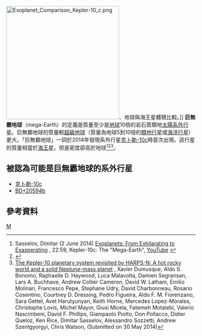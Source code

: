 [[File:Exoplanet_Comparison_Kepler-10_c.png|300px]]、地球與海王星體積比較。]]
'''巨無霸地球'''（mega-Earth）的定義是質量至少是[[地球|地球]]10倍的岩石質類地[[太陽系外行星|太陽系外行星]]。巨無霸地球的質量較[[超級地球|超級地球]]（質量為地球5到10倍的[[類地行星|類地行星]]或[[海洋行星|海洋行星]]）更大。「巨無霸地球」一詞於2014年發現系外行星[[克卜勒-10c|克卜勒-10c]]時首次出現。該行星的質量相當於[[海王星|海王星]]，但是密度卻高於地球<ref>Sasselov, Dimitar (2 June 2014) [http://aas.org/media-press/archived-aas-press-conference-webcasts Exoplanets: From Exhilarating to Exasperating] {{Wayback|url=http://aas.org/media-press/archived-aas-press-conference-webcasts |date=20150920060415 }}, 22:59, Kepler-10c: The "Mega-Earth", [https://www.youtube.com/watch?v=t6x29ntnQb0 YouTube] {{Wayback|url=https://www.youtube.com/watch?v=t6x29ntnQb0 |date=20180107205418 }}</ref><ref>{{cite web|url=https://www.cfa.harvard.edu/news/2014-14|title=Astronomers Find a New Type of Planet: The "Mega-Earth"2014-14|work=www.cfa.harvard.edu/|access-date=2016-04-25|archive-date=2019-05-18|archive-url=https://web.archive.org/web/20190518164043/https://www.cfa.harvard.edu/news/2014-14|dead-url=no}}</ref><ref name="harps">[http://arxiv.org/abs/1405.7881 The Kepler-10 planetary system revisited by HARPS-N: A hot rocky world and a solid Neptune-mass planet] {{Wayback|url=http://arxiv.org/abs/1405.7881 |date=20150524030732 }}, Xavier Dumusque, Aldo S. Bonomo, Raphaelle D. Haywood, Luca Malavolta, Damien Segransan, Lars A. Buchhave, Andrew Collier Cameron, David W. Latham, Emilio Molinari, Francesco Pepe, Stephane Udry, David Charbonneau, Rosario Cosentino, Courtney D. Dressing, Pedro Figueira, Aldo F. M. Fiorenzano, Sara Gettel, Avet Harutyunyan, Keith Horne, Mercedes Lopez-Morales, Christophe Lovis, Michel Mayor, Giusi Micela, Fatemeh Motalebi, Valerio Nascimbeni, David F. Phillips, Giampaolo Piotto, Don Pollacco, Didier Queloz, Ken Rice, Dimitar Sasselov, Alessandro Sozzetti, Andrew Szentgyorgyi, Chris Watson, (Submitted on 30 May 2014)</ref>。

==被認為可能是巨無霸地球的系外行星==
*[[克卜勒-10c|克卜勒-10c]]
*[[BD+20594b|BD+20594b]]

==參考資料==
<references />

{{系外行星}}
[[Category:行星类型|M]]